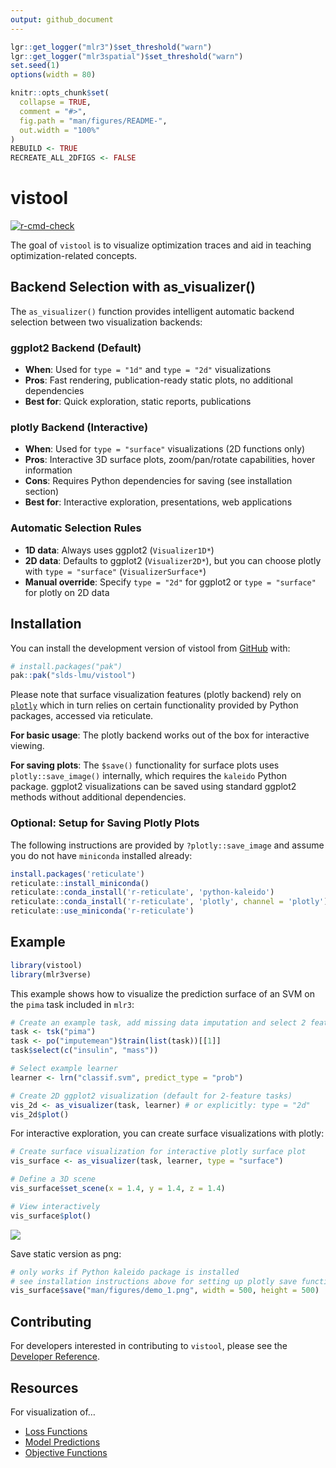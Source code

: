 ```yaml
---
output: github_document
---
```


<!-- README.md is generated from README.Rmd. Please edit that file -->

```r
lgr::get_logger("mlr3")$set_threshold("warn")
lgr::get_logger("mlr3spatial")$set_threshold("warn")
set.seed(1)
options(width = 80)

knitr::opts_chunk$set(
  collapse = TRUE,
  comment = "#>",
  fig.path = "man/figures/README-",
  out.width = "100%"
)
REBUILD <- TRUE
RECREATE_ALL_2DFIGS <- FALSE
```

# vistool

<!-- badges: start -->
[![r-cmd-check](https://github.com/slds-lmu/vistool/actions/workflows/r-cmd-check.yaml/badge.svg)](https://github.com/slds-lmu/vistool/actions/workflows/r-cmd-check.yaml)
<!-- badges: end -->

The goal of `vistool` is to visualize optimization traces and aid in teaching optimization-related concepts. 

## Backend Selection with as_visualizer()

The `as_visualizer()` function provides intelligent automatic backend selection between two visualization backends:

### ggplot2 Backend (Default)
- **When**: Used for `type = "1d"` and `type = "2d"` visualizations
- **Pros**: Fast rendering, publication-ready static plots, no additional dependencies
- **Best for**: Quick exploration, static reports, publications

### plotly Backend (Interactive)
- **When**: Used for `type = "surface"` visualizations (2D functions only)
- **Pros**: Interactive 3D surface plots, zoom/pan/rotate capabilities, hover information
- **Cons**: Requires Python dependencies for saving (see installation section)
- **Best for**: Interactive exploration, presentations, web applications

### Automatic Selection Rules
- **1D data**: Always uses ggplot2 (`Visualizer1D*`)
- **2D data**: Defaults to ggplot2 (`Visualizer2D*`), but you can choose plotly with `type = "surface"` (`VisualizerSurface*`)
- **Manual override**: Specify `type = "2d"` for ggplot2 or `type = "surface"` for plotly on 2D data

## Installation

You can install the development version of vistool from [GitHub](https://github.com/) with:

``` r
# install.packages("pak")
pak::pak("slds-lmu/vistool")
```

Please note that surface visualization features (plotly backend) rely on [`plotly`](https://plotly.com/r/) which in turn relies on certain functionality provided by Python packages, accessed via reticulate.  

**For basic usage**: The plotly backend works out of the box for interactive viewing.

**For saving plots**: The `$save()` functionality for surface plots uses `plotly::save_image()` internally, which requires the `kaleido` Python package. ggplot2 visualizations can be saved using standard ggplot2 methods without additional dependencies.

### Optional: Setup for Saving Plotly Plots

The following instructions are provided by `?plotly::save_image` and assume you do not have `miniconda` installed already:

```r
install.packages('reticulate')
reticulate::install_miniconda()
reticulate::conda_install('r-reticulate', 'python-kaleido')
reticulate::conda_install('r-reticulate', 'plotly', channel = 'plotly')
reticulate::use_miniconda('r-reticulate')
```

## Example

```r
library(vistool)
library(mlr3verse)
```


This example shows how to visualize the prediction surface of an SVM on the `pima` task included in `mlr3`:

```r
# Create an example task, add missing data imputation and select 2 features
task <- tsk("pima")
task <- po("imputemean")$train(list(task))[[1]]
task$select(c("insulin", "mass"))

# Select example learner
learner <- lrn("classif.svm", predict_type = "prob")

# Create 2D ggplot2 visualization (default for 2-feature tasks)
vis_2d <- as_visualizer(task, learner) # or explicitly: type = "2d"
vis_2d$plot()
```

For interactive exploration, you can create surface visualizations with plotly:

```r
# Create surface visualization for interactive plotly surface plot
vis_surface <- as_visualizer(task, learner, type = "surface")

# Define a 3D scene
vis_surface$set_scene(x = 1.4, y = 1.4, z = 1.4)

# View interactively
vis_surface$plot()
```

![](man/figures/demo_1.png)

Save static version as png:

```r
# only works if Python kaleido package is installed
# see installation instructions above for setting up plotly save functionality
vis_surface$save("man/figures/demo_1.png", width = 500, height = 500)
```

## Contributing

For developers interested in contributing to `vistool`, please see the [Developer Reference](DEVELOPMENT.md).

## Resources 

For visualization of...

* [Loss Functions](https://slds-lmu.github.io/vistool/articles/loss_functions.html)
* [Model Predictions](https://slds-lmu.github.io/vistool/articles/model.html)
* [Objective Functions](https://slds-lmu.github.io/vistool/articles/objective.html)
